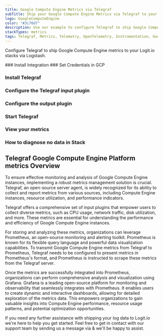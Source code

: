 ```yaml
---
title: Google Compute Engine Metrics via Telegraf
subTitle: Ship your Google Compute Engine Metrics via Telegraf to your Logit.io Stack
logo: GoogleComputeEngine
color: "#3c76d7"
description: Use our example to configure Telegraf to ship Google Compute Engine metrics to Logit.io. Configure Telegraf to send Google Compute Engine metrics to ELK.
stackTypes: metrics
tags: Telegraf, Metrics, Telemetry, OpenTelemetry, Instrumentation, Google Compute Engine, Virtual Machine, VM
---
```


Configure Telegraf to ship Google Compute Engine metrics to your Logit.io stacks via Logstash.

<Steps>
  ### Install Integration
  <InstallIntegration/>
  ### Set Credentials in GCP

  <SetGCPCredentials intro="Google Compute Engine is a fundamental infrastructure service offered within Google Cloud. It provides organizations with virtual machine (VM) instances to run their workloads in a scalable, flexible, and reliable manner. With Compute Engine, organizations can deploy and manage VMs in the cloud environment efficiently."/>
  
  ### Install Telegraf

  <InstallTelegraf />

  ### Configure the Telegraf input plugin

  <TelegrafStackDriverInput metric_type="compute.googleapis.com"/>

  ### Configure the output plugin

  <TelegrafOutputPlugin />

  ### Start Telegraf

  <StartTelegraf />

  ### View your metrics
  <LaunchStack stackType="metrics" source="Google_Compute_Engine_Metrics_via_Telegraf" utmMedium="metrics" utmCampaign="telegraf-GoogleComputeEngine-metrics" />

  ### How to diagnose no data in Stack

  <DiagnoseNoData />
</Steps>

## Telegraf Google Compute Engine Platform metrics Overview

To ensure effective monitoring and analysis of Google Compute Engine instances, implementing a robust metrics 
management solution is crucial. Telegraf, an open-source server agent, is widely recognized for its ability 
to collect and report metrics from various sources, including Compute Engine instances, resource utilization, 
and performance indicators.

Telegraf offers a comprehensive set of input plugins that empower users to collect diverse metrics, such as 
CPU usage, network traffic, disk utilization, and more. These metrics are essential for understanding the 
performance and efficiency of Google Compute Engine instances.

For storing and analyzing these metrics, organizations can leverage Prometheus, an open-source monitoring 
and alerting toolkit. Prometheus is known for its flexible query language and powerful data visualization 
capabilities. To transmit Google Compute Engine metrics from Telegraf to Prometheus, Telegraf needs to be 
configured to present metrics in Prometheus's format, and Prometheus is instructed to scrape these metrics 
from the Telegraf server.

Once the metrics are successfully integrated into Prometheus, organizations can perform comprehensive 
analysis and visualization using Grafana. Grafana is a leading open-source platform for monitoring and 
observability that seamlessly integrates with Prometheus. It enables users to create dynamic and 
interactive dashboards, allowing for detailed exploration of the metrics data. This empowers 
organizations to gain valuable insights into Compute Engine performance, resource usage patterns, 
and potential optimization opportunities.

If you need any further assistance with shipping your log data to Logit.io we're here to help you 
get started. Feel free to get in contact with our support team by sending us a message via <IntercomButton text="live chat" /> & we'll be happy to assist.